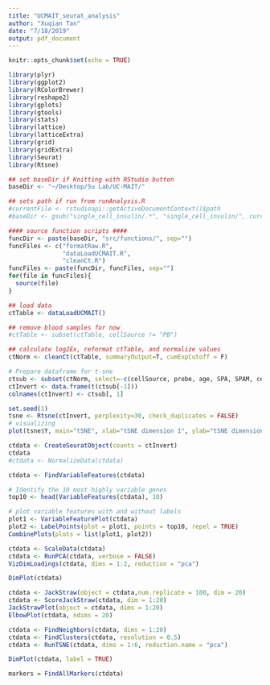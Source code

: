 ```yaml
---
title: "UCMAIT_seurat_analysis"
author: "Xuqian Tan"
date: "7/18/2019"
output: pdf_document
---
```


```r
knitr::opts_chunk$set(echo = TRUE)
```

```r
library(plyr)
library(ggplot2)
library(RColorBrewer)
library(reshape2)
library(gplots)
library(gtools)
library(stats)
library(lattice)
library(latticeExtra)
library(grid)
library(gridExtra)
library(Seurat)
library(Rtsne)
```


```r

## set baseDir if Knitting with RStudio button
baseDir <- "~/Desktop/Su Lab/UC-MAIT/"

## sets path if run from runAnalysis.R
#currentFile <- rstudioapi::getActiveDocumentContext()$path
#baseDir <- gsub("single_cell_insulin/.*", "single_cell_insulin/", currentFile)

#### source function scripts ####
funcDir <- paste(baseDir, "src/functions/", sep="")
funcFiles <- c("formatRaw.R", 
               "dataLoadUCMAIT.R", 
               "cleanCt.R")
funcFiles <- paste(funcDir, funcFiles, sep="")
for(file in funcFiles){
  source(file)
}

```


```r
## load data
ctTable <- dataLoadUCMAIT()

## remove blood samples for now
#ctTable <- subset(ctTable, cellSource != "PB")

## calculate log2Ex, reformat ctTable, and normalize values
ctNorm <- cleanCt(ctTable, summaryOutput=T, cumExpCutoff = F)

```


```r
# Prepare dataframe for t-sne
ctsub <- subset(ctNorm, select=-c(cellSource, probe, age, SPA, SPAM, cellType))
ctInvert <- data.frame(t(ctsub[-1]))
colnames(ctInvert) <- ctsub[, 1]
```


```r
set.seed(1)
tsne <- Rtsne(ctInvert, perplexity=30, check_duplicates = FALSE)
# visualizing
plot(tsne$Y, main="tSNE", xlab="tSNE dimension 1", ylab="tSNE dimension 2", asp = 1, pch = 20)
```


```r
ctdata <- CreateSeuratObject(counts = ctInvert)
ctdata
#ctdata <- NormalizeData(ctdata)
```

```r
ctdata <- FindVariableFeatures(ctdata)

# Identify the 10 most highly variable genes
top10 <- head(VariableFeatures(ctdata), 10)

# plot variable features with and without labels
plot1 <- VariableFeaturePlot(ctdata)
plot2 <- LabelPoints(plot = plot1, points = top10, repel = TRUE)
CombinePlots(plots = list(plot1, plot2))
```


```r
ctdata <- ScaleData(ctdata)
ctdata <- RunPCA(ctdata, verbose = FALSE)
VizDimLoadings(ctdata, dims = 1:2, reduction = "pca")
```

```r
DimPlot(ctdata)
```

```r
ctdata <- JackStraw(object = ctdata,num.replicate = 100, dim = 20)
ctdata <- ScoreJackStraw(ctdata, dim = 1:20)
JackStrawPlot(object = ctdata, dims = 1:20)
ElbowPlot(ctdata, ndims = 20)
```


```r
ctdata <- FindNeighbors(ctdata, dims = 1:20)
ctdata <- FindClusters(ctdata, resolution = 0.5)
ctdata <- RunTSNE(ctdata, dims = 1:6, reduction.name = "pca")
```

```r
DimPlot(ctdata, label = TRUE)
```

```r
markers = FindAllMarkers(ctdata)
```




